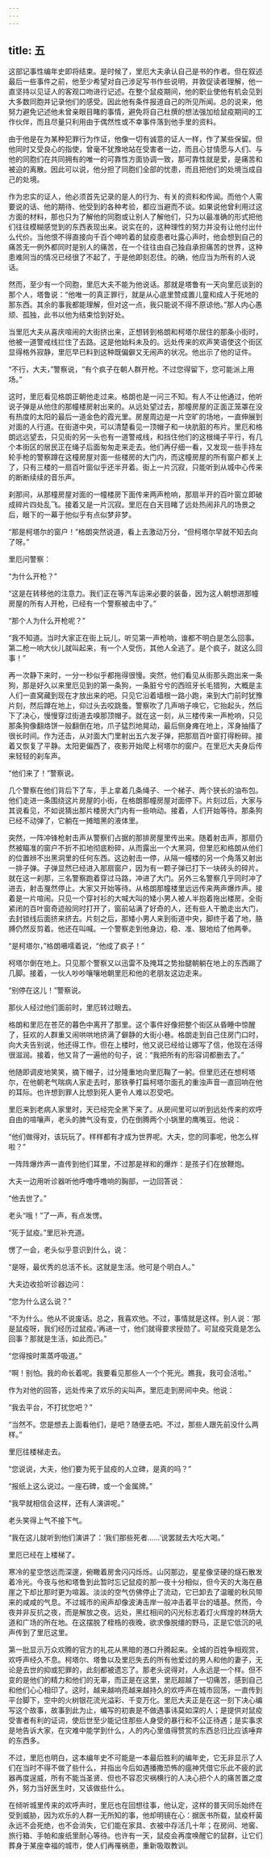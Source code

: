 ```yaml
---
---
---
```

title: 五
---



这部记事性编年史即将结束。是时候了，里厄大夫承认自己是书的作者。但在叙述最后一些事件之前，他至少希望对自己涉足写书作些说明，并敦促读者理解，他一直坚持以见证人的客观口吻进行记述。在整个鼠疫期间，他的职业使他有机会见到大多数同胞并记录他们的感受。因此他有条件报道自己的所见所闻。总的说来，他努力避免记述他未曾亲眼目睹的事情，避免将自己杜撰的想法强加给鼠疫期间的工作伙伴，而且尽量只利用由于偶然性或不幸事件落到他手里的资料。

由于他是在为某种犯罪行为作证，他像一切有诚意的证人一样，作了某些保留。但他同时又受良心的指使，曾毫不犹豫地站在受害者一边，而且心甘情愿与人们、与他的同胞们在共同拥有的唯一的可靠性方面协调一致，那可靠性就是爱，是痛苦和被迫的离散。因此可以说，他分担了同胞们全部的忧患，而且把他们的处境当成自己的处境。

作为忠实的证人，他必须首先记录的是人的行为、有关的资料和传闻。而他个人需要说的话、他的期待、他受到的各种考验，都应当避而不谈。如果说他曾利用过这方面的材料，那也只为了解他的同胞或让别人了解他们，只为以最准确的形式把他们往往模糊感觉到的东西表现出来。说实在的，这种理性的努力并没有让他付出什么代价。当他恨不得直接向千百个呻吟着的鼠疫患者吐露心声时，他会想到自己的痛苦无一例外都同时是别人的痛苦，在一个往往由自己独自承担痛苦的世界，这种患难同当的情况已经很了不起了，于是他即刻忍住。的确，他应当为所有的人说话。

然而，至少有一个同胞，里厄大夫不能为他说话。那就是塔鲁有一天向里厄谈到的那个人，塔鲁说：“他唯一的真正罪行，就是从心底里赞成置儿童和成人于死地的那东西。其余的事我都能理解，但对这一点，我只能说不得不原谅他。”那人内心愚顽、孤独，此书以他为结束恰到好处。

当里厄大夫从喜庆喧闹的大街挤出来，正想转到格朗和柯塔尔居住的那条小街时，他被一道警戒线拦住了去路。这是他始料未及的。远处传来的欢声笑语使这个街区显得格外寂静，里厄早已料到这种既偏僻又无闹声的状况。他出示了他的证件。

“不行，大夫，”警察说，“有个疯子在朝人群开枪。不过您得留下，您可能派上用场。”

这时，里厄看见格朗正朝他走过来。格朗也是一问三不知。有人不让他通过，他听说子弹是从他住的那幢楼房射出来的。从远处望过去，那幢房屋的正面正笼罩在没有热度的太阳的最后一道金色的霞光里。房屋周边是一片空旷的场地，一直伸展到对面的人行道。在街道中央，可以清楚看见一顶帽子和一块肮脏的布片。里厄和格朗远远望去，只见街的另一头也有一道警戒线，和挡住他们的这根绳子平行，有几个本街区的居民正在绳子后面匆匆走来走去。他们再仔细一看，又发现一些手持左轮手枪的警察蹲在这橦房屋对面一些楼房的大门内，而这幢房屋的所有窗户都关上了，只有三楼的一扇百叶窗似乎还半开着。街上一片沉寂，只能听到从城中心传来的断断续续的音乐声。

刹那间，从那橦房屋对面的一幢楼房下面传来两声枪响，那扇半开的百叶窗立即破成碎片四处乱飞。接着又是一片沉寂。里厄在白天目睹了远处热闹非凡的场景之后，眼下的一幕于他似乎有点似梦非梦。

“那是柯塔尔的窗户！”格朗突然说道，看上去激动万分，“但柯塔尔早就不知去向了呀。”

里厄问警察：

“为什么开枪？”

“这是在转移他的注意力。我们正在等汽车运来必要的装备，因为这人朝想进那幢房屋的所有人开枪，已经有一个警察被击中了。”

“那个人为什么开枪呢？”

“我不知道。当时大家正在街上玩儿，听见第一声枪响，谁都不明白是怎么回事。第二枪一响大伙儿就叫起来，有一个人受伤，其他人全逃了。是个疯子，就这么回事！”

再一次静下来时，一分一秒似乎都拖得很慢。突然，他们看见从街那头跑出来一条狗，那是好久以来里厄见到的第一条狗，一条脏兮兮的西班牙长毛猎狗，大概是主人们一直窝藏到现在才放出来的吧。只见它沿着墙根一路小跑，来到大门前时犹豫片刻，然后蹲在地上，仰过头去咬跳蚤。警察吹了几声哨子唤它，它抬起头，然后下了决心，慢慢穿过街道去嗅那顶帽子。就在这一刻，从三楼传来一声枪响，只见那条狗像翻烙饼一般翻倒在地，爪子猛烈地晃动，最后侧身瘫在地上，浑身抽搐了很长时间。作为还击，从对面大门里射出五六发子弹，把那扇百叶窗打得粉碎。接着又恢复了平静。太阳更偏西了，夜影开始爬上柯塔尔的窗户。在里厄大夫身后传来轻轻的刹车声。

“他们来了！”警察说。

几个警察在他们背后下了车，手上拿着几条绳子、一个梯子、两个狭长的油布包。他们走进一条围绕这片房屋的小街，在格朗那幢房屋对面停下。片刻过后，大家与其说看见，不如说猜出那片楼房大门内有一些响动。接着，人们开始等待。那条狗已经不动弹了，它躺在一摊暗黑的液体里。

突然，一阵冲锋枪射击声从警察们占据的那排房屋里传出来。随着射击声，那扇仍然被瞄准的窗户不折不扣地彻底粉碎，从而露出一个大黑洞，但里厄和格朗从他们的位置辨不出黑洞里的任何东西。这边射击一停，从隔一幢楼的另一个角落又射出一排子弹。子弹显然已经进入那扇窗户，因为有一颗子弹已打下一块砖头的碎片。就在这一刹那，三名警察跑着穿过马路，冲进了大门。另外三名警察几乎同时冲了进去，射击戛然停止。大家又开始等待。从格朗那幢楼里远远传来两声爆炸声。接着是一片喧闹。只见一个穿衬衫的大喊大叫的矮小男人被人半抱着拖出楼房。全街紧闭的百叶窗奇迹般同时打开了，窗前站满了好奇的人，还有些人干脆走出大门，去封锁线后面挤来挤去。片刻之后，那矮小男人来到街道中央，脚终于着了地，胳膊仍然反剪着。他还在叫喊。一个警察走到他身边，稳、准、狠地给了他两拳。

“是柯塔尔，”格朗嗫嚅着说，“他成了疯子！”

柯塔尔倒在地上。只见那个警察又以迅雷不及掩耳之势抬腿朝躺在地上的东西踢了几脚。接着，一伙人吵吵嚷嚷地朝里厄和他的老朋友这边走来。

“别停在这儿！”警察说。

那伙人经过他们面前时，里厄转过眼去。

格朗和里厄在苍茫的暮色中离开了那里。这个事件好像把整个街区从昏睡中惊醒了，狂欢的人群重又闹哄哄地挤满了僻静的大街小巷。格朗走到自己住房门口时，向大夫告别说，他还得工作。但在上楼时，他又说已经给让娜写了信，他现在活得很滋润。接着，他又背了一遍他的句子，说：“我把所有的形容词都删去了。”

他随即调皮地笑笑，摘下帽子，过分隆重地向里厄鞠了一躬。但里厄还在想柯塔尔，在他朝老气喘病人家走去时，那铁拳打扁柯塔尔面孔的重浊声音一直回响在他的耳际。也许想到罪人比想到死人更令人难以忍受吧。

里厄来到老病人家里时，天已经完全黑下来了。从房间里可以听到远处传来的欢呼自由的喧嚷声，老头的脾气没有变，仍在倒腾两个小锅里的鹰嘴豆。他说：

“他们做得对，该玩玩了。样样都有才成为世界呢。大夫，您的同事呢，他怎么样啦？”

一阵阵爆炸声一直传到他们耳里，不过那是祥和的爆炸：是孩子们在放鞭炮。

大夫一边用听诊器听他呼噜呼噜响的胸部，一边回答说：

“他去世了。”

老头“哦！”了一声，有点发愣。

“死于鼠疫。”里厄补充道。

愣了一会，老头似乎意识到什么，说：

“是呀，最优秀的总活不长。这就是生活。他可是个明白人。”

大夫边收拾听诊器边问：

“您为什么这么说？”

“不为什么。他从不说废话。总之，我喜欢他。不过，事情就是这样。别人说：‘那是鼠疫呀，我们经历过鼠疫。’再进一寸，他们就得要求授勋了。可鼠疫究竟是怎么回事？那就是生活，如此而已。”

“您得按时熏蒸呼吸道。”

“啊！别怕。我的命长着呢。我要看见那些人一个个死光。瞧我，我可会活啦。”

作为对他的回答，远处传来了欢乐的尖叫声。里厄走到房间中央。他说：

“我去平台，不打扰您吧？”

“当然不。您是想去上面看他们，是吧？随便去吧。不过，那些人跟先前没什么两样。”

里厄往楼梯走去。

“您说说，大夫，他们要为死于鼠疫的人立碑，是真的吗？”

“报纸上这么说过。一座石碑，或一个金属牌。”

“我早就相信会这样，还有人演讲呢。”

老头笑得上气不接下气。

“我在这儿就听到他们演讲了：‘我们那些死者……’说罢就去大吃大喝。”

里厄已经在上楼梯了。

寒冷的星空悠远而深邃，俯瞰着房舍闪闪烁烁。山冈那边，星星像坚硬的燧石散发着冷光。今夜与他和塔鲁到此暂时忘记鼠疫的那一夜十分相似，但今天的大海在悬崖之下却比那时更为喧嚣。淡淡的空气仿佛停止了流动，它已卸去了温暖的秋风带来的咸咸的气息。不过城市的闹声却像波涛击岸一般冲击着平台的墙基。然而，今夜并非反抗之夜，而是解放之夜。远处，黑红相间的闪光标志着灯火辉煌的林荫大道和广场的所在地。在这摆脱了桎梏的夜晚，欲求像脱缰的野马，正是它低沉的吼声传到了里厄这里。

第一批显示万众欢腾的官方的礼花从黑暗的港口升腾起来。全城的百姓争相观赏，欢呼声经久不息。柯塔尔、塔鲁以及里厄失去的所有他爱过的男人和他的妻子，无论是去世的抑或犯罪的，此刻都被遗忘了。那老头说得对，人永远是一个样。但不变的是他们的精力和他们的无辜，而正是在这里，里厄超越了一切痛苦，感到自己和他们心心相印了。这时，越来越响亮越来越持久的欢呼声在城市回荡，一直传到平台脚下，空中的火树银花流光溢彩、千变万化。里厄大夫正是在这一刻下决心编写这个故事，故事到此为止，编写的初衷是不做遇事讳莫如深的人；是提供对鼠疫受害者有利的证词，使后世至少能记住那些人身受的暴行和不公正待遇；是实事求是地告诉大家，在灾难中能学到什么，人的内心里值得赞赏的东西总归比应该唾弃的东西多。

不过，里厄也明白，这本编年史不可能是一本最后胜利的编年史，它无非显示了人们在当时不得不做了些什么，并指出今后如遇播撒恐怖的瘟神凭借它乐此不疲的武器再度逞威，所有不能当圣贤、但也不容忍灾祸横行的人决心把个人的痛苦置之度外，努力当好医生时，又该做些什么。

在倾听城里传来的欢呼声时，里厄也在回想往事，他认定，这样的普天同乐始终在受到威胁，因为欢乐的人群一无所知的事，他却明镜在心：据医书所载，鼠疫杆菌永远不会死绝，也不会消失，它们能在家具、衣被中存活几十年；在房间、地窖、旅行箱、手帕和废纸里耐心等待。也许有一天，鼠疫会再度唤醒它的鼠群，让它们葬身于某座幸福的城市，使人们再罹祸患，重新吸取教训。